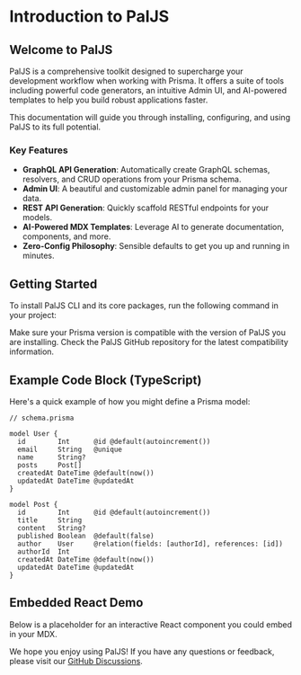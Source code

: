 # Introduction to PalJS

## Welcome to PalJS

PalJS is a comprehensive toolkit designed to supercharge your development workflow when working with Prisma. It offers a suite of tools including powerful code generators, an intuitive Admin UI, and AI-powered templates to help you build robust applications faster.

This documentation will guide you through installing, configuring, and using PalJS to its full potential.

### Key Features

- **GraphQL API Generation**: Automatically create GraphQL schemas, resolvers, and CRUD operations from your Prisma schema.
- **Admin UI**: A beautiful and customizable admin panel for managing your data.
- **REST API Generation**: Quickly scaffold RESTful endpoints for your models.
- **AI-Powered MDX Templates**: Leverage AI to generate documentation, components, and more.
- **Zero-Config Philosophy**: Sensible defaults to get you up and running in minutes.

## Getting Started

To install PalJS CLI and its core packages, run the following command in your project:

<ProjectInstallationTabs />

<Callout title="Prisma Version Compatibility">
  Make sure your Prisma version is compatible with the version of PalJS you are
  installing. Check the PalJS GitHub repository for the latest compatibility
  information.
</Callout>

## Example Code Block (TypeScript)

Here's a quick example of how you might define a Prisma model:

```prisma
// schema.prisma

model User {
  id        Int      @id @default(autoincrement())
  email     String   @unique
  name      String?
  posts     Post[]
  createdAt DateTime @default(now())
  updatedAt DateTime @updatedAt
}

model Post {
  id        Int      @id @default(autoincrement())
  title     String
  content   String?
  published Boolean  @default(false)
  author    User     @relation(fields: [authorId], references: [id])
  authorId  Int
  createdAt DateTime @default(now())
  updatedAt DateTime @updatedAt
}
```

## Embedded React Demo

Below is a placeholder for an interactive React component you could embed in your MDX.

<ReactDemo />

We hope you enjoy using PalJS! If you have any questions or feedback, please visit our [GitHub Discussions](https://github.com/paljs/pal/discussions).
